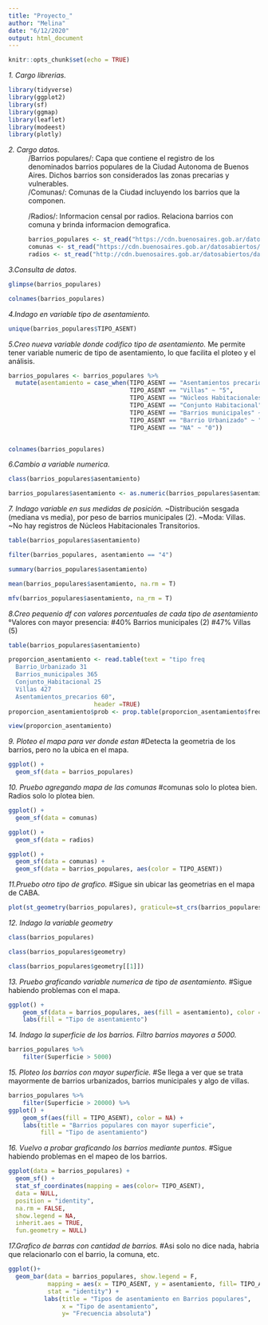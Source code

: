 ---
title: "Proyecto_"
author: "Melina"
date: "6/12/2020"
output: html_document
---

```{r setup, include=FALSE}
knitr::opts_chunk$set(echo = TRUE)
```

*1. Cargo librerias. *
```{r}
library(tidyverse)
library(ggplot2)
library(sf)
library(ggmap)
library(leaflet)
library(modeest)
library(plotly)

```


*2. Cargo datos. *
~ /Barrios populares/: Capa que contiene el registro de los denominados barrios populares de la Ciudad Autonoma de Buenos Aires. Dichos barrios son considerados las zonas precarias y vulnerables.
~ /Comunas/: Comunas de la Ciudad incluyendo los barrios que la componen.
~ /Radios/: Informacion censal por radios. Relaciona barrios con comuna y brinda informacion demografica. 
```{r}
barrios_populares <- st_read("https://cdn.buenosaires.gob.ar/datosabiertos/datasets/desarrollo-humano-y-habitat/barrios-populares/barrios_populares_badata_WGS84.geojson")
comunas <- st_read("https://cdn.buenosaires.gob.ar/datosabiertos/datasets/comunas/CABA_comunas.geojson")
radios <- st_read("http://cdn.buenosaires.gob.ar/datosabiertos/datasets/informacion-censal-por-radio/CABA_rc.geojson")
```

*3.Consulta de datos.*
```{r}
glimpse(barrios_populares)

colnames(barrios_populares)
```

*4.Indago en variable tipo de asentamiento.*
```{r}
unique(barrios_populares$TIPO_ASENT)

```

*5.Creo nueva variable donde codifico tipo de asentamiento.*
Me permite tener variable numeric de tipo de asentamiento, lo que facilita el ploteo y el análisis.
```{r}
barrios_populares <- barrios_populares %>%
  mutate(asentamiento = case_when(TIPO_ASENT == "Asentamientos precarios" ~ "6",
                                  TIPO_ASENT == "Villas" ~ "5",
                                  TIPO_ASENT == "Núcleos Habitacionales Transitorios" ~ "4",
                                  TIPO_ASENT == "Conjunto Habitacional" ~ "3",
                                  TIPO_ASENT == "Barrios municipales" ~ "2",
                                  TIPO_ASENT == "Barrio Urbanizado" ~ "1",
                                  TIPO_ASENT == "NA" ~ "0"))


colnames(barrios_populares)
```

*6.Cambio a variable numerica.*
```{r}
class(barrios_populares$asentamiento)

barrios_populares$asentamiento <- as.numeric(barrios_populares$asentamiento)

```
*7. Indago variable en sus medidas de posición.*
~Distribución sesgada (mediana vs media), por peso de barrios municipales (2).
~Moda: Villas. 
~No hay registros de Núcleos Habitacionales Transitorios.
```{r}

table(barrios_populares$asentamiento)

filter(barrios_populares, asentamiento == "4")

summary(barrios_populares$asentamiento)

mean(barrios_populares$asentamiento, na.rm = T)

mfv(barrios_populares$asentamiento, na_rm = T)

```

*8.Creo pequenio df con valores porcentuales de cada tipo de asentamiento*
°Valores con mayor presencia:
#40% Barrios municipales (2)
#47% Villas (5)
```{r}
table(barrios_populares$asentamiento)

proporcion_asentamiento <- read.table(text = "tipo freq
  Barrio_Urbanizado 31
  Barrios_municipales 365
  Conjunto_Habitacional 25
  Villas 427
  Asentamientos_precarios 60", 
                        header =TRUE)
proporcion_asentamiento$prob <- prop.table(proporcion_asentamiento$freq)

view(proporcion_asentamiento)
```


*9. Ploteo el mapa para ver donde estan*
#Detecta la geometria de los barrios, pero no la ubica en el mapa. 
```{r}

ggplot() + 
  geom_sf(data = barrios_populares)

```

*10. Pruebo agregando mapa de las comunas*
#comunas solo lo plotea bien. Radios solo lo plotea bien.
```{r}

ggplot() + 
  geom_sf(data = comunas)

ggplot() + 
  geom_sf(data = radios)

ggplot() + 
  geom_sf(data = comunas) +
  geom_sf(data = barrios_populares, aes(color = TIPO_ASENT))

```


*11.Pruebo otro tipo de grafico.*
#Sigue sin ubicar las geometrias en el mapa de CABA. 
```{r}
plot(st_geometry(barrios_populares), graticule=st_crs(barrios_populares$geometry), col="black", border=NA, axes=TRUE)
```

*12. Indago la variable geometry*
```{r}
class(barrios_populares)

class(barrios_populares$geometry)

class(barrios_populares$geometry[[1]])
```

*13. Pruebo graficando variable numerica de tipo de asentamiento.*
#Sigue habiendo problemas con el mapa. 
```{r}
ggplot() + 
    geom_sf(data = barrios_populares, aes(fill = asentamiento), color = NA) +
    labs(fill = "Tipo de asentamiento")

```
*14. Indago la superficie de los barrios. Filtro barrios mayores a 5000.*
```{r}
barrios_populares %>% 
    filter(Superficie > 5000) 
```
*15. Ploteo los barrios con mayor superficie.*
#Se llega a ver que se trata mayormente de barrios urbanizados, barrios municipales y algo de villas. 
```{r}
barrios_populares %>% 
    filter(Superficie > 20000) %>%
ggplot() + 
    geom_sf(aes(fill = TIPO_ASENT), color = NA) +
    labs(title = "Barrios populares con mayor superficie",
         fill = "Tipo de asentamiento")
```

*16. Vuelvo a probar graficando los barrios mediante puntos.*
#Sigue habiendo problemas en el mapeo de los barrios. 
```{r}
ggplot(data = barrios_populares) +
  geom_sf() + 
  stat_sf_coordinates(mapping = aes(color= TIPO_ASENT),
  data = NULL,
  position = "identity",
  na.rm = FALSE,
  show.legend = NA,
  inherit.aes = TRUE,
  fun.geometry = NULL)
```


*17.Grafico de barras con cantidad de barrios.*
#Asi solo no dice nada, habria que relacionarlo con el barrio, la comuna, etc.
```{r}
ggplot()+
  geom_bar(data = barrios_populares, show.legend = F,
           mapping = aes(x = TIPO_ASENT, y = asentamiento, fill= TIPO_ASENT),
           stat = "identity") +
          labs(title = "Tipos de asentamiento en Barrios populares",
               x = "Tipo de asentamiento",
               y= "Frecuencia absoluta")

```


